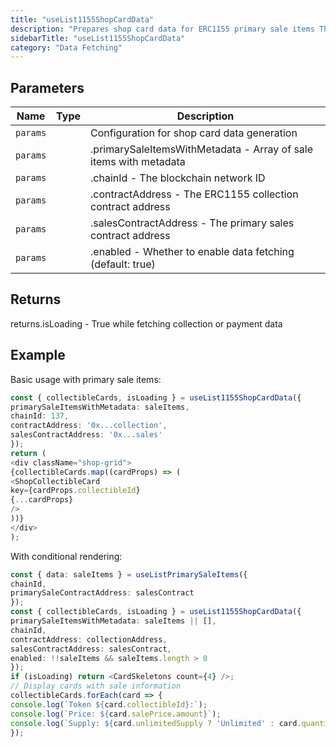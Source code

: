 ```yaml
---
title: "useList1155ShopCardData"
description: "Prepares shop card data for ERC1155 primary sale items This hook transforms primary sale items with metadata into props suitable for shop collectible cards. It enriches the data with collection information, payment token details, and formats sale data for display."
sidebarTitle: "useList1155ShopCardData"
category: "Data Fetching"
---
```


## Parameters

| Name | Type | Description |
|------|------|-------------|
| `params` |  | Configuration for shop card data generation |
| `params` |  | .primarySaleItemsWithMetadata - Array of sale items with metadata |
| `params` |  | .chainId - The blockchain network ID |
| `params` |  | .contractAddress - The ERC1155 collection contract address |
| `params` |  | .salesContractAddress - The primary sales contract address |
| `params` |  | .enabled - Whether to enable data fetching (default: true) |

## Returns

returns.isLoading - True while fetching collection or payment data

## Example

Basic usage with primary sale items:
```typescript
const { collectibleCards, isLoading } = useList1155ShopCardData({
primarySaleItemsWithMetadata: saleItems,
chainId: 137,
contractAddress: '0x...collection',
salesContractAddress: '0x...sales'
});
return (
<div className="shop-grid">
{collectibleCards.map((cardProps) => (
<ShopCollectibleCard
key={cardProps.collectibleId}
{...cardProps}
/>
))}
</div>
);
```

With conditional rendering:
```typescript
const { data: saleItems } = useListPrimarySaleItems({
chainId,
primarySaleContractAddress: salesContract
});
const { collectibleCards, isLoading } = useList1155ShopCardData({
primarySaleItemsWithMetadata: saleItems || [],
chainId,
contractAddress: collectionAddress,
salesContractAddress: salesContract,
enabled: !!saleItems && saleItems.length > 0
});
if (isLoading) return <CardSkeletons count={4} />;
// Display cards with sale information
collectibleCards.forEach(card => {
console.log(`Token ${card.collectibleId}:`);
console.log(`Price: ${card.salePrice.amount}`);
console.log(`Supply: ${card.unlimitedSupply ? 'Unlimited' : card.quantityRemaining}`);
});
```

